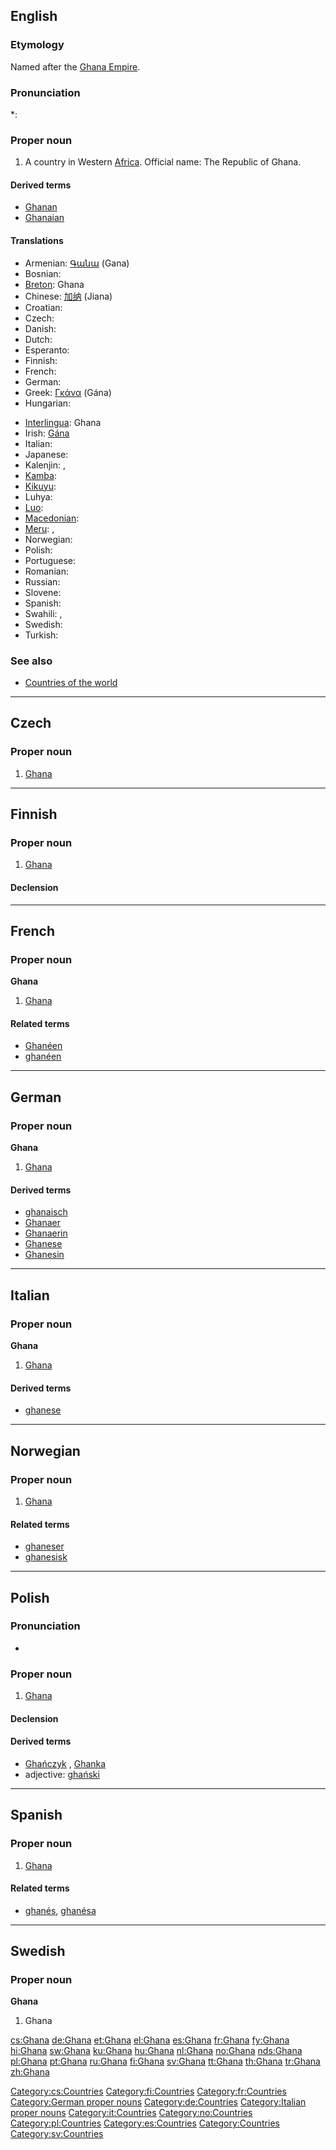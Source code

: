 ==English==
{{wikipedia}}

===Etymology===
Named after the [[w:Ghana Empire|Ghana Empire]].

===Pronunciation===
*: {{rhymes|ɑːnə}}

===Proper noun===
{{en-proper noun}}

# A country in Western [[Africa]]. Official name: The Republic of Ghana.

====Derived terms====
* [[Ghanan]]
* [[Ghanaian]]

====Translations====
{{trans-top|The Republic of Ghana}}
* Armenian: [[Գանա]] (Gana)
* Bosnian: {{t-|bs|Gana|f}}
* [[Breton]]: Ghana
* Chinese: [[加纳]] (Jiana)
* Croatian: {{t-|hr|Gana|f}}
* Czech: {{t+|cs|Ghana|f}}
* Danish: {{t-|da|Ghana}}
* Dutch: {{t+|nl|Ghana}}
* Esperanto: {{t-|eo|Ganao|xs=Esperanto}}
* Finnish: {{t+|fi|Ghana}}
* French: {{t+|fr|Ghana}}
* German: {{t+|de|Ghana}}
* Greek: [[Γκάνα]] (Gána) {{f}}
* Hungarian: {{t+|hu|Ghána}}
{{trans-mid}}
* [[Interlingua]]: Ghana
* Irish: [[Gána]]
* Italian: {{t-|it|Ghana}}
* Japanese: {{t-|ja|ガーナ|tr=Gāna|sc=Jpan}}
* Kalenjin: {{tø|kln|Ghana}},  {{tø|kln|Ghana}}
* [[Kamba]]: {{tø|kam|Ghana}}
* [[Kikuyu]]: {{tø|ki|Ghana}}
* Luhya: {{tø|luy|Ghana}}
* [[Luo]]: {{tø|luo|Ghana}}
* [[Macedonian]]: {{t|mk|Гана|f|tr=Gána|sc=Cyrl|xs=Macedonian}}
* [[Meru]]: {{tø|mer|Ghana}},  {{tø|mer|Ghana}}
* Norwegian: {{t+|no|Ghana}}
* Polish: {{t+|pl|Ghana}}
* Portuguese: {{t+|pt|Gana}}
* Romanian: {{t-|ro|Ghana|f}}
* Russian: {{t+|ru|Гана|f|tr=Gána|sc=Cyrl}}
* Slovene: {{t+|sl|Gana|f}}
* Spanish: {{t+|es|Ghana}}
* Swahili: {{t|sw|Ghana}},  {{t|sw|Ghana}}
* Swedish: {{t+|sv|Ghana}}
* Turkish: {{t+|tr|Gana}}
{{trans-bottom}}

===See also===
* [[Appendix:Countries of the world|Countries of the world]]

----

==Czech==

===Proper noun===
{{cs-proper noun|g=f}}

# [[#English|Ghana]]

[[Category:cs:Countries]]

----

==Finnish==
{{wikipedia|lang=fi}}

===Proper noun===
{{infl|fi|proper noun}}

# [[#English|Ghana]]

====Declension====
{{fi-decl-kala|Ghan|np=1}}

[[Category:fi:Countries]]

----

==French==

===Proper noun===
'''Ghana'''

# [[#English|Ghana]]

====Related terms====
* [[Ghanéen]]
* [[ghanéen]]

[[Category:fr:Countries]]

----

==German==
{{wikipedia|lang=de}}

===Proper noun===
'''Ghana''' {{n}}

# [[#English|Ghana]]

====Derived terms====
* [[ghanaisch]]
* [[Ghanaer]]
* [[Ghanaerin]]
* [[Ghanese]]
* [[Ghanesin]]

[[Category:German proper nouns]]
[[Category:de:Countries]]

----

==Italian==
{{wikipedia|lang=it}}

===Proper noun===
'''Ghana''' {{f}}

# [[#English|Ghana]]

====Derived terms====
* [[ghanese]]

[[Category:Italian proper nouns]]
[[Category:it:Countries]]

----

==Norwegian==

===Proper noun===
{{infl|no|proper noun}}

# [[#English|Ghana]]

====Related terms====
* [[ghaneser]]
* [[ghanesisk]]

[[Category:no:Countries]]

----

==Polish==

===Pronunciation===
* {{IPA|/ˈɡana/|lang=pl}}

===Proper noun===
{{infl|pl|proper noun|g=f}}

# [[#English|Ghana]]

====Declension====
{{pl-decl-noun
|Ghana|Ghany
|Ghany|Ghan
|Ghanie|Ghanom
|Ghanę|Ghany
|Ghaną|Ghanami
|Ghanie|Ghanach
|Ghano|Ghany
}}

====Derived terms====
* [[Ghańczyk]] {{m}}, [[Ghanka]] {{f}}
* adjective: [[ghański]]

[[Category:pl:Countries]]

----

==Spanish==

===Proper noun===
{{es-proper noun|f}}

# [[#English|Ghana]]

====Related terms====
* [[ghanés]], [[ghanésa]]

[[Category:es:Countries]]

----

==Swedish==

===Proper noun===
'''Ghana'''

# Ghana

[[Category:Countries]]
[[Category:sv:Countries]]

[[cs:Ghana]]
[[de:Ghana]]
[[et:Ghana]]
[[el:Ghana]]
[[es:Ghana]]
[[fr:Ghana]]
[[fy:Ghana]]
[[hi:Ghana]]
[[sw:Ghana]]
[[ku:Ghana]]
[[hu:Ghana]]
[[nl:Ghana]]
[[no:Ghana]]
[[nds:Ghana]]
[[pl:Ghana]]
[[pt:Ghana]]
[[ru:Ghana]]
[[fi:Ghana]]
[[sv:Ghana]]
[[tt:Ghana]]
[[th:Ghana]]
[[tr:Ghana]]
[[zh:Ghana]]